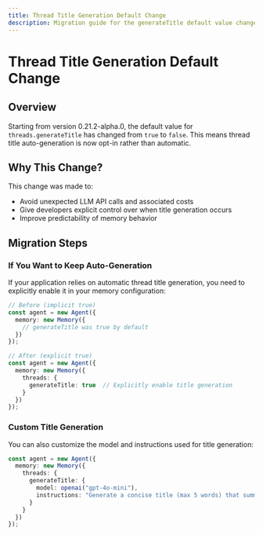 ```yaml
---
title: Thread Title Generation Default Change
description: Migration guide for the generateTitle default value change from true to false
---
```


# Thread Title Generation Default Change

## Overview

Starting from version 0.21.2-alpha.0, the default value for `threads.generateTitle` has changed from `true` to `false`. This means thread title auto-generation is now opt-in rather than automatic.

## Why This Change?

This change was made to:
- Avoid unexpected LLM API calls and associated costs
- Give developers explicit control over when title generation occurs
- Improve predictability of memory behavior

## Migration Steps

### If You Want to Keep Auto-Generation

If your application relies on automatic thread title generation, you need to explicitly enable it in your memory configuration:

```typescript
// Before (implicit true)
const agent = new Agent({
  memory: new Memory({
    // generateTitle was true by default
  })
});

// After (explicit true)
const agent = new Agent({
  memory: new Memory({
    threads: {
      generateTitle: true  // Explicitly enable title generation
    }
  })
});
```

### Custom Title Generation

You can also customize the model and instructions used for title generation:

```typescript
const agent = new Agent({
  memory: new Memory({
    threads: {
      generateTitle: {
        model: openai("gpt-4o-mini"),
        instructions: "Generate a concise title (max 5 words) that summarizes the conversation"
      }
    }
  })
});
```
